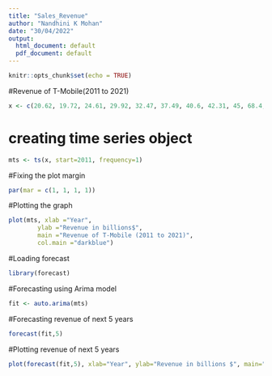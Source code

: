 ---
title: "Sales_Revenue"
author: "Nandhini K Mohan"
date: "30/04/2022"
output:
  html_document: default
  pdf_document: default
---

```{r setup, include=FALSE}
knitr::opts_chunk$set(echo = TRUE)
```

#Revenue of T-Mobile(2011 to 2021)
```{r}
x <- c(20.62, 19.72, 24.61, 29.92, 32.47, 37.49, 40.6, 42.31, 45, 68.4, 80.12)
```
	
	
# creating time series object
```{r}

mts <- ts(x, start=2011, frequency=1)
```

	
#Fixing the plot margin
```{r}
par(mar = c(1, 1, 1, 1))
```

#Plotting the graph
```{r}
plot(mts, xlab ="Year",
		ylab ="Revenue in billions$",
		main ="Revenue of T-Mobile (2011 to 2021)",
		col.main ="darkblue")
```
#Loading forecast
```{r}
library(forecast)
```


#Forecasting using Arima model	
```{r}
fit <- auto.arima(mts)
```

#Forecasting revenue of next 5 years
```{r}
forecast(fit,5)
```

#Plotting revenue of next 5 years
```{r}
plot(forecast(fit,5), xlab="Year", ylab="Revenue in billions $", main="Revenue of T-Mobile (2022 to 2026)", col.main="darkblue")
```


